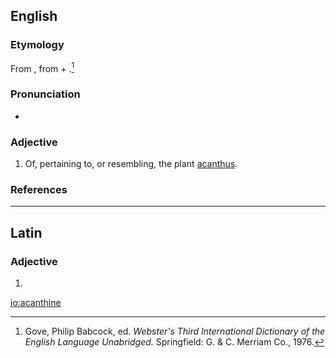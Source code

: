 ==English==

===Etymology===
From {{etyl|la|en}} {{term|acanthinus|lang=la}}, from {{term|acanthus|lang=la}} + {{etyl|en}} {{term|-ine||relating to|lang=en}}.<ref name=WI3>Gove, Philip Babcock, ed. ''Webster's Third International Dictionary of the English Language Unabridged.'' Springfield: G. & C. Merriam Co., 1976.</ref>

===Pronunciation===
* {{a|US}} {{IPA|/əˈkæn.θɪn/|/əˈkænt.θɪn/|/əˈkænˌθaɪn/}}

===Adjective===
{{en-adj}}

# Of, pertaining to, or resembling, the plant [[acanthus]].

===References===
<references/>
----

==Latin==

===Adjective===
{{la-adj-form|acanthine}}

# {{inflection of|acanthinus|acanthinus|voc|m|s|lang=la}}

[[io:acanthine]]